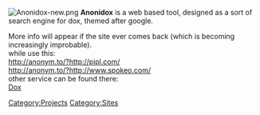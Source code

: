 [[Image:Anonidox-new.png|right]]
{{stub}}
'''Anonidox''' is a web based tool, designed as a sort of search engine for dox, themed after google.

More info will appear if the site ever comes back (which is becoming increasingly improbable).
<br>
while use this:<br>
http://anonym.to/?http://pipl.com/ <br>
http://anonym.to/?http://www.spokeo.com/ <br>
other service can be found there:<br>
[[Dox]]

[[Category:Projects]]
[[Category:Sites]]